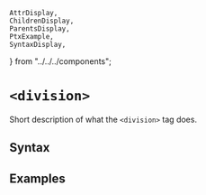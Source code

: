     AttrDisplay,
    ChildrenDisplay,
    ParentsDisplay,
    PtxExample,
    SyntaxDisplay,
} from "../../../components";

# `<division>`

Short description of what the `<division>` tag does.

## Syntax

<SyntaxDisplay name="division" />

## Examples

    